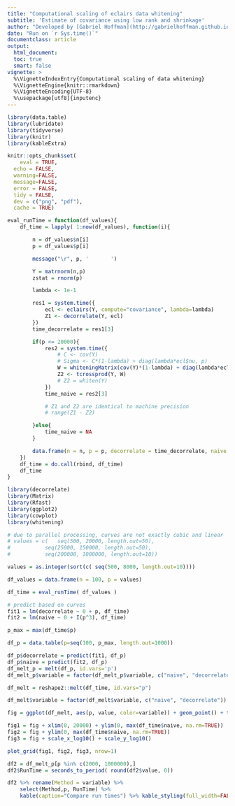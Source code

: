 ```yaml
---
title: "Computational scaling of eclairs data whitening"
subtitle: 'Estimate of covariance using low rank and shrinkage'
author: "Developed by [Gabriel Hoffman](http://gabrielhoffman.github.io/)"
date: "Run on `r Sys.time()`"
documentclass: article
output: 
  html_document:
  toc: true
  smart: false
vignette: >
  %\VignetteIndexEntry{Computational scaling of data whitening}
  %\VignetteEngine{knitr::rmarkdown}
  %\VignetteEncoding{UTF-8}
  %\usepackage[utf8]{inputenc}
---
```




<!--- 

cd /hpc/users/hoffmg01/build2/decorrelate/vignettes
ml git pandoc

R
system("git pull")
rmarkdown::render("computational_scaling.Rmd");



system('cp /hpc/users/hoffmg01/build2/decorrelate/vignettes/computational_scaling.html ~/www/software/decorrelate/')

https://hoffmg01.u.hpc.mssm.edu/software/decorrelate/computational_scaling.html

--->



```r
library(data.table)
library(lubridate)
library(tidyverse)
library(knitr)
library(kableExtra)

knitr::opts_chunk$set(
	eval = TRUE,
  echo = FALSE,
  warning=FALSE,
  message=FALSE,
  error = FALSE,
  tidy = FALSE,
  dev = c("png", "pdf"),
  cache = TRUE)
```

```r
eval_runTime = function(df_values){
	df_time = lapply( 1:now(df_values), function(i){

		n = df_values$n[i]
		p = df_values$p[i]

		message("\r", p, '       ')

		Y = matrnorm(n,p)
		zstat = rnorm(p)

		lambda <- 1e-1

		res1 = system.time({
			ecl <- eclairs(Y, compute="covariance", lambda=lambda)
			Z1 <- decorrelate(Y, ecl)
		})
		time_decorrelate = res1[3]

		if(p <= 20000){
			res2 = system.time({
				# C <- cov(Y) 
				# Sigma <- C*(1-lambda) + diag(lambda*ecl$nu, p)
				W = whiteningMatrix(cov(Y)*(1-lambda) + diag(lambda*ecl$nu, p), method="ZCA")
				Z2 <- tcrossprod(Y, W)
				# Z2 = whiten(Y)
			})
			time_naive = res2[3]

			# Z1 and Z2 are identical to machine precision
			# range(Z1 - Z2)

		}else{
			time_naive = NA
		}

		data.frame(n = n, p = p, decorrelate = time_decorrelate, naive = time_naive)
	})
	df_time = do.call(rbind, df_time)
	df_time
}
```

```r
library(decorrelate)
library(Matrix)
library(Rfast)
library(ggplot2)
library(cowplot)
library(whitening)

# due to parallel processing, curves are not exactly cubic and linear
# values = c(	seq(500, 20000, length.out=50), 
# 			seq(25000, 150000, length.out=50),
# 			seq(200000, 1000000, length.out=10))

values = as.integer(sort(c(	seq(500, 8000, length.out=10))))

df_values = data.frame(n = 100, p = values)

df_time = eval_runTime( df_values )

```

```r
# predict based on curves
fit1 = lm(decorrelate ~ 0 + p, df_time)
fit2 = lm(naive ~ 0 + I(p^3), df_time)

p_max = max(df_time$p)

df_p = data.table(p=seq(100, p_max, length.out=1000))

df_p$decorrelate = predict(fit1, df_p)
df_p$naive = predict(fit2, df_p)
df_melt_p = melt(df_p, id.vars='p')
df_melt_p$variable = factor(df_melt_p$variable, c("naive", "decorrelate"))

df_melt = reshape2::melt(df_time, id.vars="p")

df_melt$variable = factor(df_melt$variable, c("naive", "decorrelate"))
```


```r
fig = ggplot(df_melt, aes(p, value, color=variable)) + geom_point() + theme_bw(16) + theme(aspect.ratio=1, plot.title = element_text(hjust = 0.5), legend.position="bottom") + xlab("Number of features") + ylab("Time in seconds") + geom_line(data=df_melt_p, aes(p, value, color=variable)) + scale_color_manual(name="Method", values = c("red", "blue")) 

fig1 = fig + xlim(0, 20000) + ylim(0, max(df_time$naive, na.rm=TRUE))
fig2 = fig + ylim(0, max(df_time$naive, na.rm=TRUE))
fig3 = fig + scale_x_log10() + scale_y_log10()

plot_grid(fig1, fig2, fig3, nrow=1)
```


<!-- Run time at r max(values) features: -->

```r
df2 = df_melt_p[p %in% c(2000, 1000000),]
df2$RunTime = seconds_to_period( round(df2$value, 0))

df2 %>% rename(Method = variable) %>% 
	select(Method,p, RunTime) %>% 
	kable(caption="Compare run times") %>% kable_styling(full_width=FALSE) 
```

<!-- 
This is a speed up of r format(max(df2$value) / min(df2$value), big.mark=',')

-->






























